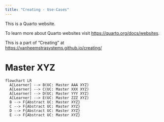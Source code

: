 ```yaml
---
title: "Creating - Use-Cases"
---
```


This is a Quarto website.

To learn more about Quarto websites visit <https://quarto.org/docs/websites>.

This is a part of "Creating" at <https://vanheemstrasystems.github.io/creating/>

# Master XYZ

```mermaid
flowchart LR
  A[Learner] --> B(UC: Master AAA XYZ)
  A[Learner] --> C(UC: Master XXX XYZ)
  A[Learner] --> D(UC: Master YYY XYZ)
  A[Learner] --> E(UC: Master ZZZ XYZ)  
  B --> F{Abstract UC: Master XYZ}
  C --> F{Abstract UC: Master XYZ}
  D --> F{Abstract UC: Master XYZ}
  E --> F{Abstract UC: Master XYZ}
```
